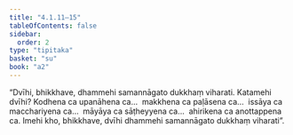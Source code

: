 ```yaml
---
title: "4.1.11–15"
tableOfContents: false
sidebar:
  order: 2
type: "tipitaka"
basket: "su"
book: "a2"
---
```



<DynamicBreadcrumb />

<Division number="183" book="a2" bookNo="15" page="95">

<Paragraph number="278" book="a2">
“Dvīhi, bhikkhave, dhammehi samannāgato dukkhaṃ viharati. Katamehi dvīhi? Kodhena ca upanāhena ca…  makkhena ca paḷāsena ca…  issāya ca macchariyena ca…  māyāya ca sāṭheyyena ca…  ahirikena ca anottappena ca. Imehi kho, bhikkhave, dvīhi dhammehi samannāgato dukkhaṃ viharati”.
</Paragraph>
</Division>